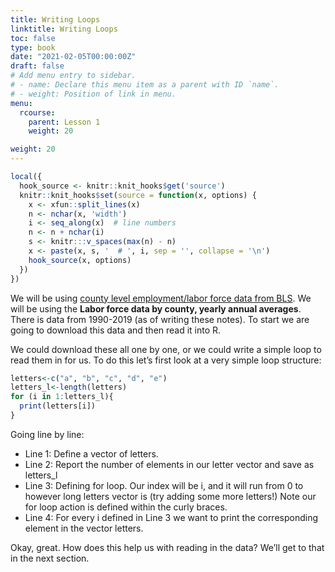 ```yaml
---
title: Writing Loops
linktitle: Writing Loops
toc: false
type: book
date: "2021-02-05T00:00:00Z"
draft: false
# Add menu entry to sidebar.
# - name: Declare this menu item as a parent with ID `name`.
# - weight: Position of link in menu.
menu:
  rcourse:
    parent: Lesson 1
    weight: 20

weight: 20
---
```


```r
local({
  hook_source <- knitr::knit_hooks$get('source')
  knitr::knit_hooks$set(source = function(x, options) {
    x <- xfun::split_lines(x)
    n <- nchar(x, 'width')
    i <- seq_along(x)  # line numbers
    n <- n + nchar(i)
    s <- knitr:::v_spaces(max(n) - n)
    x <- paste(x, s, '  # ', i, sep = '', collapse = '\n')
    hook_source(x, options)
  })
})
```

We will be using [county level employment/labor force data from BLS](https://www.bls.gov/lau/home.htm). We will be using the **Labor force data by county, yearly annual averages**. There is data from 1990-2019 (as of writing these notes). To start we are going to download this data and then read it into R.

We could download these all one by one, or we could write a simple loop to read them in for us. To do this let's first look at a very simple loop structure:

```r
letters<-c("a", "b", "c", "d", "e")
letters_l<-length(letters)
for (i in 1:letters_l){
  print(letters[i])
}
```
Going line by line:

- Line 1: Define a vector of letters.
- Line 2: Report the number of elements in our letter vector and save as letters_l
- Line 3: Defining for loop. Our index will be i, and it will run from 0 to however long letters vector is (try adding some more letters!) Note our for loop action is defined within the curly braces.
- Line 4: For every i defined in Line 3 we want to print the corresponding element in the vector letters.

Okay, great. How does this help us with reading in the data? We'll get to that in the next section.
